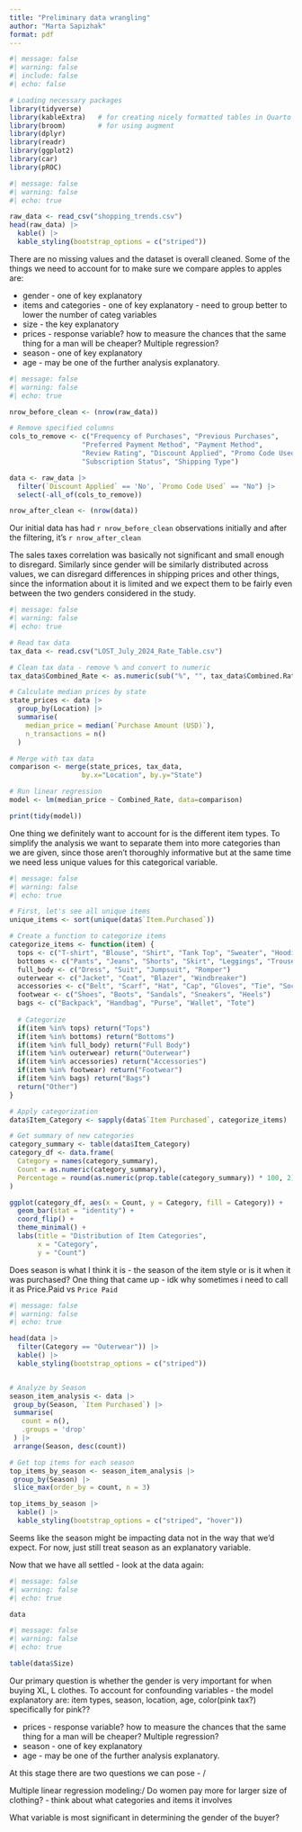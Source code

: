 ```yaml
---
title: "Preliminary data wrangling"
author: "Marta Sapizhak"
format: pdf
---
```


```r
#| message: false
#| warning: false
#| include: false
#| echo: false

# Loading necessary packages
library(tidyverse)
library(kableExtra)   # for creating nicely formatted tables in Quarto
library(broom)        # for using augment
library(dplyr)
library(readr)
library(ggplot2)
library(car)
library(pROC)

```

```r
#| message: false
#| warning: false
#| echo: true

raw_data <- read_csv("shopping_trends.csv")
head(raw_data) |>
  kable() |>
  kable_styling(bootstrap_options = c("striped"))
```

There are no missing values and the dataset is overall cleaned. Some of the things we need to account for to make sure we compare apples to apples are:

- gender - one of key explanatory
- items and categories - one of key explanatory - need to group better to lower the number of categ variables
- size - the key explanatory
- prices - response variable? how to measure the chances that the same thing for a man will be cheaper? Multiple regression?
- season - one of key explanatory
- age - may be one of the further analysis explanatory.

```r
#| message: false
#| warning: false
#| echo: true

nrow_before_clean <- (nrow(raw_data))

# Remove specified columns
cols_to_remove <- c("Frequency of Purchases", "Previous Purchases", 
                  "Preferred Payment Method", "Payment Method", 
                  "Review Rating", "Discount Applied", "Promo Code Used", 
                  "Subscription Status", "Shipping Type")

data <- raw_data |>
  filter(`Discount Applied` == 'No', `Promo Code Used` == "No") |>
  select(-all_of(cols_to_remove))

nrow_after_clean <- (nrow(data))

```

Our initial data has had `r nrow_before_clean` observations initially and after the filtering, it's `r nrow_after_clean`

The sales taxes correlation was basically not significant and small enough to disregard. Similarly since gender will be similarly distributed across values, we can disregard differences in shipping prices and other things, since the information about it is limited and we expect them to be fairly even between the two genders considered in the study.

```r
#| message: false
#| warning: false
#| echo: true

# Read tax data
tax_data <- read.csv("LOST_July_2024_Rate_Table.csv")

# Clean tax data - remove % and convert to numeric
tax_data$Combined_Rate <- as.numeric(sub("%", "", tax_data$Combined.Rate))

# Calculate median prices by state
state_prices <- data |>
  group_by(Location) |>
  summarise(
    median_price = median(`Purchase Amount (USD)`),
    n_transactions = n()
  )

# Merge with tax data
comparison <- merge(state_prices, tax_data, 
                  by.x="Location", by.y="State")

# Run linear regression
model <- lm(median_price ~ Combined_Rate, data=comparison)

print(tidy(model)) 
```
One thing we definitely want to account for is the different item types. To simplify the analysis we want to separate them into more categories than we are given, since those aren't thoroughly informative but at the same time we need less unique values for this categorical variable.

```r
#| message: false
#| warning: false
#| echo: true

# First, let's see all unique items
unique_items <- sort(unique(data$`Item.Purchased`))

# Create a function to categorize items
categorize_items <- function(item) {
  tops <- c("T-shirt", "Blouse", "Shirt", "Tank Top", "Sweater", "Hoodie", "Sweatshirt", "Cardigan", "Polo")
  bottoms <- c("Pants", "Jeans", "Shorts", "Skirt", "Leggings", "Trousers")
  full_body <- c("Dress", "Suit", "Jumpsuit", "Romper")
  outerwear <- c("Jacket", "Coat", "Blazer", "Windbreaker")
  accessories <- c("Belt", "Scarf", "Hat", "Cap", "Gloves", "Tie", "Socks")
  footwear <- c("Shoes", "Boots", "Sandals", "Sneakers", "Heels")
  bags <- c("Backpack", "Handbag", "Purse", "Wallet", "Tote")
  
  # Categorize
  if(item %in% tops) return("Tops")
  if(item %in% bottoms) return("Bottoms")
  if(item %in% full_body) return("Full Body")
  if(item %in% outerwear) return("Outerwear")
  if(item %in% accessories) return("Accessories")
  if(item %in% footwear) return("Footwear")
  if(item %in% bags) return("Bags")
  return("Other")
}

# Apply categorization
data$Item_Category <- sapply(data$`Item Purchased`, categorize_items)

# Get summary of new categories
category_summary <- table(data$Item_Category)
category_df <- data.frame(
  Category = names(category_summary),
  Count = as.numeric(category_summary),
  Percentage = round(as.numeric(prop.table(category_summary)) * 100, 2)
)

ggplot(category_df, aes(x = Count, y = Category, fill = Category)) +
  geom_bar(stat = "identity") +
  coord_flip() +
  theme_minimal() +
  labs(title = "Distribution of Item Categories",
       x = "Category",
       y = "Count")
```

Does season is what I think it is - the season of the item style or is it when it was purchased?
One thing that came up - idk why sometimes i need to call it as Price.Paid vs `Price Paid`

```r
#| message: false
#| warning: false
#| echo: true

head(data |> 
  filter(Category == "Outerwear")) |> 
  kable() |>
  kable_styling(bootstrap_options = c("striped"))


# Analyze by Season
season_item_analysis <- data |>
 group_by(Season, `Item Purchased`) |>
 summarise(
   count = n(),
   .groups = 'drop'
 ) |>
 arrange(Season, desc(count))

# Get top items for each season
top_items_by_season <- season_item_analysis |>
 group_by(Season) |>
 slice_max(order_by = count, n = 3)

top_items_by_season |>
  kable() |>
  kable_styling(bootstrap_options = c("striped", "hover"))


```

Seems like the season might be impacting data not in the way that we'd expect. For now, just still treat season as an explanatory variable.


Now that we have all settled - look at the data again:

```r
#| message: false
#| warning: false
#| echo: true

data
```

```r
#| message: false
#| warning: false
#| echo: true

table(data$Size)
```

Our primary question is whether the gender is very important for when buying XL, L clothes. To account for confounding variables - 
the model explanatory are: item types, season, location, age, color(pink tax?) specifically for pink??

- prices - response variable? how to measure the chances that the same thing for a man will be cheaper? Multiple regression?
- season - one of key explanatory
- age - may be one of the further analysis explanatory.

At this stage there are two questions we can pose - /

Multiple linear regression modeling:/
Do women pay more for larger size of clothing? - think about what categories and items it involves

What variable is most significant in determining the gender of the buyer?


